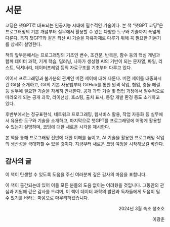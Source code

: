 # 서문 {.unnumbered}

코딩은 챗GPT로 대표되는 인공지능 시대에 필수적인 기술이다. 본 책 "챗GPT 코딩"은 프로그래밍의 기본 개념부터 실무에서 활용할 수 있는 다양한 도구와 기술까지 폭넓게 다룬다. 특히 챗GPT와 같은 최신 AI 기술을 자유자재로 다루기 위해 꼭 필요한 기본기를 상세히 설명한다.

책의 앞부분에서는 프로그래밍의 기초인 변수, 조건문, 반복문, 함수 등의 핵심 개념과 함께 데이터 과학, 기계 학습, 딥러닝, 나아가 생성형 AI의 기반이 되는 문자열, 파일, 리스트, 딕셔너리, 데이터프레임 등의 자료구조를 기초부터 다루고 있다.

이어서 프로그래밍과 불가분의 관계인 버전 제어에 대해 다룬다. 버전 제어를 대중화시킨 Git을 소개하고, Git의 기본 사용법부터 GitHub를 통한 원격 작업, 협업, 충돌 해결 등 실무에 필요한 기술을 자세히 안내한다. 공개 과학 기술 및 협업 과정에서 필수적으로 따라오게 되는 공개 과학, 라이선싱, 호스팅, 출처 표시, 통합 개발 환경 등도 소개하고 있다.

후반부에서는 정규표현식, 네트워크 프로그래밍, 웹서비스 활용, 작업 자동화 등 실무에서 유용한 도구와 기술을 소개하고, 마지막으로 챗GPT를 프로그래밍에 어떻게 활용할 수 있는지 설명하며, 코딩에 대한 새로운 시각을 제시한다.

본 책을 통해 프로그래밍 전반에 대한 이해를 높이고, AI 기술을 활용한 프로그래밍 작업의 생산성을 극대화할 수 있을 것이다. 지금부터 새로운 코딩 여정을 시작해보길 바란다.

## 감사의 글 {.unnumbered}

```{=html}
<style>
.flushright {
   text-align: right;
}
</style>
```

이 책이 탄생할 수 있도록 도움을 주신 여러분께 깊은 감사의 마음을 표합니다.

이 책이 출간되는데 있어 이들 모든 분들의 도움 없이는 어려웠을 것입니다. 그동안의 관심과 지원에 깊은 감사를 드리며, 이 책이 데이터 과학의 발전과 독자들에게 도움이 될 수 있기를 바라는 마음으로 마무리하겠습니다.

::: {.flushright data-latex=""}
2024년 3월 속초 청초호

이광춘
:::

